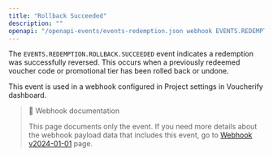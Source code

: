 ```yaml
---
title: "Rollback Succeeded"
description: ""
openapi: "/openapi-events/events-redemption.json webhook EVENTS.REDEMPTION.ROLLBACK.SUCCEEDED"
---
```


The `EVENTS.REDEMPTION.ROLLBACK.SUCCEEDED` event indicates a redemption was successfully reversed. This occurs when a previously redeemed voucher code or promotional tier has been rolled back or undone.

This event is used in a webhook configured in Project settings in Voucherify dashboard.

> 📘 Webhook documentation
>
> This page documents only the event. If you need more details about the webhook payload data that includes this event, go to [Webhook v2024-01-01](/api-reference/introduction-to-webhooks "Introduction to webhooks v2024-01-01") page.